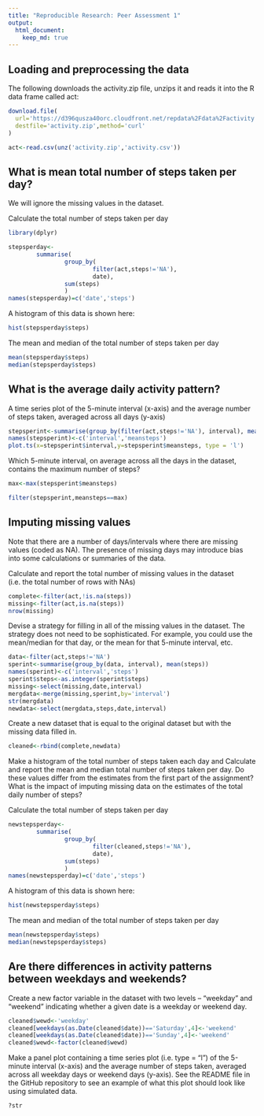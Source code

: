 ```yaml
---
title: "Reproducible Research: Peer Assessment 1"
output: 
  html_document:
    keep_md: true
---
```



## Loading and preprocessing the data

The following downloads the activity.zip file, unzips it and reads it into the R data frame called act:

```r
download.file(
  url='https://d396qusza40orc.cloudfront.net/repdata%2Fdata%2Factivity.zip',
  destfile='activity.zip',method='curl'
)

act<-read.csv(unz('activity.zip','activity.csv'))
```

## What is mean total number of steps taken per day?

We will ignore the missing values in the dataset.

Calculate the total number of steps taken per day


```r
library(dplyr)

stepsperday<-
        summarise(
                group_by(
                        filter(act,steps!='NA'), 
                        date), 
                sum(steps)
                )
names(stepsperday)=c('date','steps')
```

A histogram of this data is shown here:

```r
hist(stepsperday$steps)
```

The mean and median of the total number of steps taken per day

```r
mean(stepsperday$steps)
median(stepsperday$steps)
```

## What is the average daily activity pattern?

A time series plot of the 5-minute interval (x-axis) and the average number of steps taken, averaged across all days (y-axis)


```r
stepsperint<-summarise(group_by(filter(act,steps!='NA'), interval), mean(steps))
names(stepsperint)<-c('interval','meansteps')
plot.ts(x=stepsperint$interval,y=stepsperint$meansteps, type = 'l')
```

Which 5-minute interval, on average across all the days in the dataset, contains the maximum number of steps?

```r
max<-max(stepsperint$meansteps)

filter(stepsperint,meansteps==max)

```

## Imputing missing values

Note that there are a number of days/intervals where there are missing values (coded as NA). The presence of missing days may introduce bias into some calculations or summaries of the data.

Calculate and report the total number of missing values in the dataset (i.e. the total number of rows with NAs)

```r
complete<-filter(act,!is.na(steps))
missing<-filter(act,is.na(steps))
nrow(missing)
```

Devise a strategy for filling in all of the missing values in the dataset. The strategy does not need to be sophisticated. For example, you could use the mean/median for that day, or the mean for that 5-minute interval, etc.


```r

data<-filter(act,steps!='NA')
sperint<-summarise(group_by(data, interval), mean(steps))
names(sperint)<-c('interval','steps')
sperint$steps<-as.integer(sperint$steps)
missing<-select(missing,date,interval)
mergdata<-merge(missing,sperint,by='interval')
str(mergdata)
newdata<-select(mergdata,steps,date,interval)

```


Create a new dataset that is equal to the original dataset but with the missing data filled in.

```r
cleaned<-rbind(complete,newdata)
```

Make a histogram of the total number of steps taken each day and Calculate and report the mean and median total number of steps taken per day. Do these values differ from the estimates from the first part of the assignment? What is the impact of imputing missing data on the estimates of the total daily number of steps?

Calculate the total number of steps taken per day

```r

newstepsperday<-
        summarise(
                group_by(
                        filter(cleaned,steps!='NA'), 
                        date), 
                sum(steps)
                )
names(newstepsperday)=c('date','steps')
```

A histogram of this data is shown here:

```r
hist(newstepsperday$steps)
```

The mean and median of the total number of steps taken per day

```r
mean(newstepsperday$steps)
median(newstepsperday$steps)
```


## Are there differences in activity patterns between weekdays and weekends?

Create a new factor variable in the dataset with two levels – “weekday” and “weekend” indicating whether a given date is a weekday or weekend day.

```r
cleaned$wewd<-'weekday'
cleaned[weekdays(as.Date(cleaned$date))=='Saturday',4]<-'weekend'
cleaned[weekdays(as.Date(cleaned$date))=='Sunday',4]<-'weekend'
cleaned$wewd<-factor(cleaned$wewd)
```



Make a panel plot containing a time series plot (i.e. type = "l") of the 5-minute interval (x-axis) and the average number of steps taken, averaged across all weekday days or weekend days (y-axis). See the README file in the GitHub repository to see an example of what this plot should look like using simulated data.


```r
?str
```
